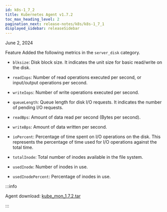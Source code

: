 ```yaml
---
id: k8s-1_7_2
title: Kubernetes Agent v1.7.2
toc_max_heading_level: 2
pagination_next: release-notes/k8s/k8s-1_7_1
displayed_sidebar: releaseSidebar
---
```


June 2, 2024

<Status>Feature</Status> Added the following metrics in the `server_disk` category.

- `blksize`: Disk block size. It indicates the unit size for basic read/write on the disk.

- `readIops`: Number of read operations executed per second, or input/output operations per second.

- `writeIops`: Number of write operations executed per second.

- `queueLength`: Queue length for disk I/O requests. It indicates the number of pending I/O requests.

- `readBps`: Amount of data read per second (Bytes per second).

- `writeBps`: Amount of data written per second.

- `ioPercent`: Percentage of time spent on I/O operations on the disk. This represents the percentage of time used for I/O operations against the total time.

- `totalInode`: Total number of inodes available in the file system.

- `usedInode`: Number of inodes in use.

- `usedInodePercent`: Percentage of inodes in use.

:::info

Agent download: [kube_mon_1.7.2.tar](https://repo.whatap.io/docker/kube_mon_1.7.2.tar)

:::
